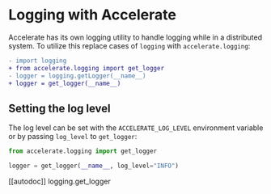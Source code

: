 <!--Copyright 2021 The HuggingFace Team. All rights reserved.

Licensed under the Apache License, Version 2.0 (the "License"); you may not use this file except in compliance with
the License. You may obtain a copy of the License at

http://www.apache.org/licenses/LICENSE-2.0

Unless required by applicable law or agreed to in writing, software distributed under the License is distributed on
an "AS IS" BASIS, WITHOUT WARRANTIES OR CONDITIONS OF ANY KIND, either express or implied. See the License for the
specific language governing permissions and limitations under the License.
-->

# Logging with Accelerate

Accelerate has its own logging utility to handle logging while in a distributed system.
To utilize this replace cases of `logging` with `accelerate.logging`:
```diff
- import logging
+ from accelerate.logging import get_logger
- logger = logging.getLogger(__name__)
+ logger = get_logger(__name__)
```

## Setting the log level

The log level can be set with the `ACCELERATE_LOG_LEVEL` environment variable or by passing 
`log_level` to `get_logger`:
```python
from accelerate.logging import get_logger

logger = get_logger(__name__, log_level="INFO")
```

[[autodoc]] logging.get_logger